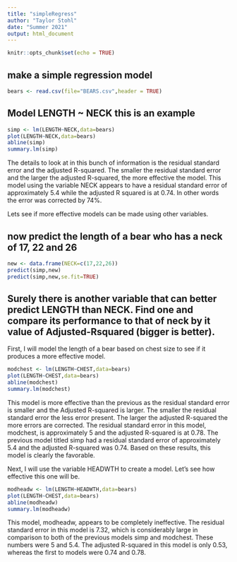 ```yaml
---
title: "simpleRegress"
author: "Taylor Stohl"
date: "Summer 2021"
output: html_document
---
```


```r
knitr::opts_chunk$set(echo = TRUE)
```

## make a simple regression model

```r
bears <- read.csv(file="BEARS.csv",header = TRUE)
```

## Model LENGTH ~ NECK  this is an example  

```r
simp <- lm(LENGTH~NECK,data=bears)
plot(LENGTH~NECK,data=bears)
abline(simp)
summary.lm(simp)
```


The details to look at in this bunch of information is the residual standard error and the adjusted R-squared. The smaller the residual standard error and the larger the adjusted R-squared, the more effective the model. This model using the variable NECK appears to have a residual standard error of approximately 5.4 while the adjusted R squared is at 0.74. In other words the error was corrected by 74%.


Lets see if more effective models can be made using other variables. 


## now predict the length of a bear who has a neck of 17, 22 and 26


```r
new <- data.frame(NECK=c(17,22,26))
predict(simp,new)
predict(simp,new,se.fit=TRUE)
```
## Surely there is another variable that can better predict LENGTH than NECK. Find one and compare its performance to that of neck by it value of Adjusted-Rsquared (bigger is better).


First, I will model the length of a bear based on chest size to see if it produces a more effective model.


```r
modchest <- lm(LENGTH~CHEST,data=bears)
plot(LENGTH~CHEST,data=bears)
abline(modchest)
summary.lm(modchest)
```

This model is more effective than the previous as the residual standard error is smaller and the Adjusted R-squared is larger. The smaller the residual standard error the less error present. The larger the adjusted R-squared the more errors are corrected. The residual standard error in this model, modchest, is approximately 5 and the adjusted R-squared is at 0.78. The previous model titled simp had a residual standard error of approximately 5.4 and the adjusted R-squared was 0.74.
Based on these results, this model is clearly the favorable.



Next, I will use the variable HEADWTH to create a model. Let's see how effective this one will be. 




```r
modheadw <- lm(LENGTH~HEADWTH,data=bears)
plot(LENGTH~CHEST,data=bears)
abline(modheadw)
summary.lm(modheadw)
```


This model, modheadw, appears to be completely ineffective. The residual standard error in this model is 7.32, which is considerably large in comparison to both of the previous models simp and modchest. These numbers were 5 and 5.4. The adjusted R-squared in this model is only 0.53, whereas the first to models were 0.74 and 0.78. 



